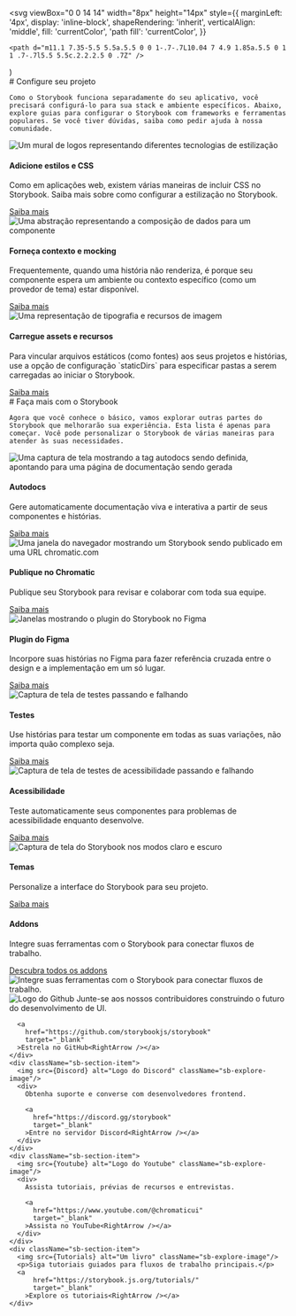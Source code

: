 

  <svg
    viewBox="0 0 14 14"
    width="8px"
    height="14px"
    style={{
      marginLeft: '4px',
      display: 'inline-block',
      shapeRendering: 'inherit',
      verticalAlign: 'middle',
      fill: 'currentColor',
      'path fill': 'currentColor',
    }}
  >
    <path d="m11.1 7.35-5.5 5.5a.5.5 0 0 1-.7-.7L10.04 7 4.9 1.85a.5.5 0 1 1 .7-.7l5.5 5.5c.2.2.2.5 0 .7Z" />
  </svg>
)

<Meta title="Configuração do Projeto" />

<div className="sb-container">
  <div className='sb-section-title'>
    # Configure seu projeto

    Como o Storybook funciona separadamente do seu aplicativo, você precisará configurá-lo para sua stack e ambiente específicos. Abaixo, explore guias para configurar o Storybook com frameworks e ferramentas populares. Se você tiver dúvidas, saiba como pedir ajuda à nossa comunidade.

  </div>
  <div className="sb-section">
    <div className="sb-section-item">
      <img
        src={Styling}
        alt="Um mural de logos representando diferentes tecnologias de estilização"
      />
      <h4 className="sb-section-item-heading">Adicione estilos e CSS</h4>
      <p className="sb-section-item-paragraph">Como em aplicações web, existem várias maneiras de incluir CSS no Storybook. Saiba mais sobre como configurar a estilização no Storybook.</p>
      <a
        href="https://storybook.js.org/docs/configure/styling-and-css/?renderer=react"
        target="_blank"
      >Saiba mais<RightArrow /></a>
    </div>
    <div className="sb-section-item">
      <img
        src={Context}
        alt="Uma abstração representando a composição de dados para um componente"
      />
      <h4 className="sb-section-item-heading">Forneça contexto e mocking</h4>
      <p className="sb-section-item-paragraph">Frequentemente, quando uma história não renderiza, é porque seu componente espera um ambiente ou contexto específico (como um provedor de tema) estar disponível.</p>
      <a
        href="https://storybook.js.org/docs/writing-stories/decorators/?renderer=react#context-for-mocking"
        target="_blank"
      >Saiba mais<RightArrow /></a>
    </div>
    <div className="sb-section-item">
      <img src={Assets} alt="Uma representação de tipografia e recursos de imagem" />
      <div>
        <h4 className="sb-section-item-heading">Carregue assets e recursos</h4>
        <p className="sb-section-item-paragraph">Para vincular arquivos estáticos (como fontes) aos seus projetos e histórias, use a opção de configuração `staticDirs` para especificar pastas a serem carregadas ao iniciar o Storybook.</p>
        <a
          href="https://storybook.js.org/docs/configure/images-and-assets/?renderer=react"
          target="_blank"
        >Saiba mais<RightArrow /></a>
      </div>
    </div>
  </div>
</div>
<div className="sb-container">
  <div className='sb-section-title'>
    # Faça mais com o Storybook

    Agora que você conhece o básico, vamos explorar outras partes do Storybook que melhorarão sua experiência. Esta lista é apenas para começar. Você pode personalizar o Storybook de várias maneiras para atender às suas necessidades.

  </div>

  <div className="sb-section">
    <div className="sb-features-grid">
      <div className="sb-grid-item">
        <img src={Docs} alt="Uma captura de tela mostrando a tag autodocs sendo definida, apontando para uma página de documentação sendo gerada" />
        <h4 className="sb-section-item-heading">Autodocs</h4>
        <p className="sb-section-item-paragraph">Gere automaticamente documentação viva e interativa a partir de seus componentes e histórias.</p>
        <a
          href="https://storybook.js.org/docs/writing-docs/autodocs/?renderer=react"
          target="_blank"
        >Saiba mais<RightArrow /></a>
      </div>
      <div className="sb-grid-item">
        <img src={Share} alt="Uma janela do navegador mostrando um Storybook sendo publicado em uma URL chromatic.com" />
        <h4 className="sb-section-item-heading">Publique no Chromatic</h4>
        <p className="sb-section-item-paragraph">Publique seu Storybook para revisar e colaborar com toda sua equipe.</p>
        <a
          href="https://storybook.js.org/docs/sharing/publish-storybook/?renderer=react#publish-storybook-with-chromatic"
          target="_blank"
        >Saiba mais<RightArrow /></a>
      </div>
      <div className="sb-grid-item">
        <img src={FigmaPlugin} alt="Janelas mostrando o plugin do Storybook no Figma" />
        <h4 className="sb-section-item-heading">Plugin do Figma</h4>
        <p className="sb-section-item-paragraph">Incorpore suas histórias no Figma para fazer referência cruzada entre o design e a implementação em um só lugar.</p>
        <a
          href="https://storybook.js.org/docs/sharing/design-integrations/?renderer=react#embed-storybook-in-figma-with-the-plugin"
          target="_blank"
        >Saiba mais<RightArrow /></a>
      </div>
      <div className="sb-grid-item">
        <img src={Testing} alt="Captura de tela de testes passando e falhando" />
        <h4 className="sb-section-item-heading">Testes</h4>
        <p className="sb-section-item-paragraph">Use histórias para testar um componente em todas as suas variações, não importa quão complexo seja.</p>
        <a
          href="https://storybook.js.org/docs/writing-tests/?renderer=react"
          target="_blank"
        >Saiba mais<RightArrow /></a>
      </div>
      <div className="sb-grid-item">
        <img src={Accessibility} alt="Captura de tela de testes de acessibilidade passando e falhando" />
        <h4 className="sb-section-item-heading">Acessibilidade</h4>
        <p className="sb-section-item-paragraph">Teste automaticamente seus componentes para problemas de acessibilidade enquanto desenvolve.</p>
        <a
          href="https://storybook.js.org/docs/writing-tests/accessibility-testing/?renderer=react"
          target="_blank"
        >Saiba mais<RightArrow /></a>
      </div>
      <div className="sb-grid-item">
        <img src={Theming} alt="Captura de tela do Storybook nos modos claro e escuro" />
        <h4 className="sb-section-item-heading">Temas</h4>
        <p className="sb-section-item-paragraph">Personalize a interface do Storybook para seu projeto.</p>
        <a
          href="https://storybook.js.org/docs/configure/theming/?renderer=react"
          target="_blank"
        >Saiba mais<RightArrow /></a>
      </div>
    </div>
  </div>
</div>
<div className='sb-addon'>
  <div className='sb-addon-text'>
    <h4>Addons</h4>
    <p className="sb-section-item-paragraph">Integre suas ferramentas com o Storybook para conectar fluxos de trabalho.</p>
    <a
        href="https://storybook.js.org/addons/"
        target="_blank"
      >Descubra todos os addons<RightArrow /></a>
  </div>
  <div className='sb-addon-img'>
    <img src={AddonLibrary} alt="Integre suas ferramentas com o Storybook para conectar fluxos de trabalho." />
  </div>
</div>

<div className="sb-section sb-socials">
    <div className="sb-section-item">
      <img src={Github} alt="Logo do Github" className="sb-explore-image"/>
      Junte-se aos nossos contribuidores construindo o futuro do desenvolvimento de UI.

      <a
        href="https://github.com/storybookjs/storybook"
        target="_blank"
      >Estrela no GitHub<RightArrow /></a>
    </div>
    <div className="sb-section-item">
      <img src={Discord} alt="Logo do Discord" className="sb-explore-image"/>
      <div>
        Obtenha suporte e converse com desenvolvedores frontend.

        <a
          href="https://discord.gg/storybook"
          target="_blank"
        >Entre no servidor Discord<RightArrow /></a>
      </div>
    </div>
    <div className="sb-section-item">
      <img src={Youtube} alt="Logo do Youtube" className="sb-explore-image"/>
      <div>
        Assista tutoriais, prévias de recursos e entrevistas.

        <a
          href="https://www.youtube.com/@chromaticui"
          target="_blank"
        >Assista no YouTube<RightArrow /></a>
      </div>
    </div>
    <div className="sb-section-item">
      <img src={Tutorials} alt="Um livro" className="sb-explore-image"/>
      <p>Siga tutoriais guiados para fluxos de trabalho principais.</p>
      <a
          href="https://storybook.js.org/tutorials/"
          target="_blank"
        >Explore os tutoriais<RightArrow /></a>
    </div>

</div>

<style>
  {`
  .sb-container {
    margin-bottom: 48px;
  }

  .sb-section {
    width: 100%;
    display: flex;
    flex-direction: row;
    gap: 20px;
  }

  img {
    object-fit: cover;
  }

  .sb-section-title {
    margin-bottom: 32px;
  }

  .sb-section a:not(h1 a, h2 a, h3 a) {
    font-weight: 700;
  }

  .sb-section-item, .sb-grid-item {
    flex: 1;
    display: flex;
    flex-direction: column;
  }

  .sb-section-item-heading {
    padding-top: 20px !important;
    padding-bottom: 5px !important;
    margin: 0 !important;
  }
  .sb-section-item-paragraph {
    margin: 0;
    padding-bottom: 10px;
  }

  .sb-chevron {
    margin-left: 5px;
  }

  .sb-features-grid {
    display: grid;
    grid-template-columns: repeat(2, 1fr);
    grid-gap: 32px 20px;
  }

  .sb-socials {
    display: grid;
    grid-template-columns: repeat(4, 1fr);
  }

  .sb-socials p {
    margin-bottom: 10px;
  }

  .sb-explore-image {
    max-height: 32px;
    align-self: flex-start;
  }

  .sb-addon {
    width: 100%;
    display: flex;
    align-items: center;
    position: relative;
    background-color: #EEF3F8;
    border-radius: 5px;
    border: 1px solid rgba(0, 0, 0, 0.05);
    background: #EEF3F8;
    height: 180px;
    margin-bottom: 48px;
    overflow: hidden;
  }

  .sb-addon-text {
    padding-left: 48px;
    max-width: 240px;
  }

  .sb-addon-text h4 {
    padding-top: 0px;
  }

  .sb-addon-img {
    position: absolute;
    left: 345px;
    top: 0;
    height: 100%;
    width: 200%;
    overflow: hidden;
  }

  .sb-addon-img img {
    width: 650px;
    transform: rotate(-15deg);
    margin-left: 40px;
    margin-top: -72px;
    box-shadow: 0 0 1px rgba(255, 255, 255, 0);
    backface-visibility: hidden;
  }

  @media screen and (max-width: 800px) {
    .sb-addon-img {
      left: 300px;
    }
  }

  @media screen and (max-width: 600px) {
    .sb-section {
      flex-direction: column;
    }

    .sb-features-grid {
      grid-template-columns: repeat(1, 1fr);
    }

    .sb-socials {
      grid-template-columns: repeat(2, 1fr);
    }

    .sb-addon {
      height: 280px;
      align-items: flex-start;
      padding-top: 32px;
      overflow: hidden;
    }

    .sb-addon-text {
      padding-left: 24px;
    }

    .sb-addon-img {
      right: 0;
      left: 0;
      top: 130px;
      bottom: 0;
      overflow: hidden;
      height: auto;
      width: 124%;
    }

    .sb-addon-img img {
      width: 1200px;
      transform: rotate(-12deg);
      margin-left: 0;
      margin-top: 48px;
      margin-bottom: -40px;
      margin-left: -24px;
    }
  }
`}
</style>
